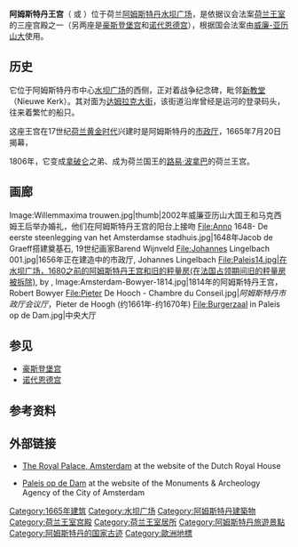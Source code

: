 {{Infobox building
| building_name       = 阿姆斯特丹王宫
| native_building_name= Koninklijk Paleis Amsterdam<br/>Paleis op de Dam
| image               = Koninklijk Paleis Amsterdam.jpg
| caption             = 
| former_names        = 
| map_type            = 
| building_type       = 
| architectural_style = [[古典主义|古典主义]]
| structural_system   = 
| cost                = 850万荷兰盾
| location            = {{NLD}}[[阿姆斯特丹|阿姆斯特丹]]
| address             = Nieuwezijds Voorburg 147
| client              = 
| owner               = [[荷兰王国|荷兰王国]]
| current_tenants     = [[威廉-亚历山大_(荷兰)|威廉-亚历山大]]
| landlord            = 
| coordinates         = {{Coord|52|22|23|N|004|53|28|E|display=inline,title}}

| completion_date     = 1665
| inauguration_date   = 1655年7月20日
| demolition_date     = 
| destruction_date    = 
| height              = 
| diameter            = 
| other_dimensions    = 
| floor_count         = 
| floor_area          = 22,031 ㎡
| main_contractor     = 
| architect           = [[雅各布·范·坎彭|雅各布·范·坎彭]], Daniël Stalpaert
| structural_engineer = 
| services_engineer   = 
| civil_engineer      = 
| other_designers     = 
| quantity_surveyor   = 
| awards              = 
| references          = 
}}

'''阿姆斯特丹王宫'''（{{lang-nl|Koninklijk Paleis Amsterdam}} 或 {{lang|nl|''Paleis op de Dam''}}）位于荷兰[[阿姆斯特丹|阿姆斯特丹]][[水坝广场|水坝广场]]，是依据议会法案[[奧蘭治-拿騷王朝|荷兰王室]]的三座宫殿之一（另两座是[[豪斯登堡宫|豪斯登堡宫]]和[[诺代恩德宫|诺代恩德宫]]），根据国会法案由[[威廉-亚历山大_(荷兰)|威廉-亚历山大]]使用。

== 历史 ==
它位于阿姆斯特丹市中心[[水坝广场|水坝广场]]的西侧，正对着战争纪念碑，毗邻[[新教堂_(阿姆斯特丹)|新教堂]]（Nieuwe Kerk）。其对面为[[达姆拉克大街|达姆拉克大街]]，该街道沿岸曾经是运河的登录码头，往来着繁忙的船只。

这座王宫在17世纪[[荷兰黄金时代|荷兰黄金时代]]兴建时是阿姆斯特丹的[[市政厅|市政厅]]，1665年7月20日揭幕，

1806年，它变成[[拿破仑一世|拿破仑]]之弟、成为荷兰国王的[[路易·波拿巴|路易·波拿巴]]的荷兰王宫。

== 画廊 ==
<gallery widths="154px" heights="200px" perrow="5" caption="阿姆斯特丹王宫艺术">
Image:Willemmaxima trouwen.jpg|thumb|2002年威廉亚历山大国王和马克西姆王后举办婚礼，他们在阿姆斯特丹王宫的阳台上接吻
File:Anno 1648- De eerste steenlegging van het Amsterdamse stadhuis.jpg|1648年Jacob de Graeff搭建奠基石, 19世纪画家Barend Wijnveld
File:Johannes Lingelbach 001.jpg|1656年正在建造中的市政厅, Johannes Lingelbach
File:Paleis14.jpg|在水坝广场，1680之前的阿姆斯特丹王宫和旧的秤量房(在法国占领期间旧的秤量房被拆除), by {{Ill|nl|Jan van Kessel (Amsterdam)}},
Image:Amsterdam-Bowyer-1814.jpg|1814年的阿姆斯特丹王宫，Robert Bowyer
File:Pieter De Hooch - Chambre du Conseil.jpg|''阿姆斯特丹市政厅会议厅''，Pieter de Hoogh (约1661年-约1670年)
File:Burgerzaal in Paleis op de Dam.jpg|中央大厅
</gallery>

==参见==
*[[豪斯登堡宫|豪斯登堡宫]]
*[[诺代恩德宫|诺代恩德宫]]

==参考资料==
{{reflist}}

==外部链接==
{{commonscat|Koninklijk Paleis Amsterdam}}
*[https://web.archive.org/web/20090504073627/http://www.koninklijkhuis.nl/english/content.jsp?objectid=13411 The Royal Palace, Amsterdam] at the website of the Dutch Royal House
*{{nl icon}} [https://web.archive.org/web/20110717000657/http://www.bma.amsterdam.nl/monumenten/beschrijvingen/paleis_op_de_dam Paleis op de Dam] at the website of the Monuments & Archeology Agency of the City of Amsterdam

{{荷兰王宫}}
{{Authority control}}
[[Category:1665年建筑|Category:1665年建筑]]
[[Category:水坝广场|Category:水坝广场]]
[[Category:阿姆斯特丹建築物|Category:阿姆斯特丹建築物]]
[[Category:荷兰王室宫殿|Category:荷兰王室宫殿]]
[[Category:荷兰王室居所|Category:荷兰王室居所]]
[[Category:阿姆斯特丹旅遊景點|Category:阿姆斯特丹旅遊景點]]
[[Category:阿姆斯特丹的国家古迹|Category:阿姆斯特丹的国家古迹]]
[[Category:歐洲地標|Category:歐洲地標]]